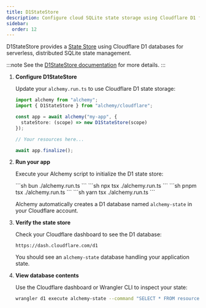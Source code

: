 ```yaml
---
title: D1StateStore
description: Configure cloud SQLite state storage using Cloudflare D1 for distributed, serverless state management with Alchemy.
sidebar:
  order: 12
---
```



D1StateStore provides a [State Store](/concepts/state) using Cloudflare D1 databases for serverless, distributed SQLite state management.

:::note
See the [D1StateStore documentation](/providers/cloudflare/d1-state-store) for more details.
:::

<Steps>

1. **Configure D1StateStore**

   Update your `alchemy.run.ts` to use Cloudflare D1 state storage:

   ```typescript
   import alchemy from "alchemy";
   import { D1StateStore } from "alchemy/cloudflare";

   const app = await alchemy("my-app", {
     stateStore: (scope) => new D1StateStore(scope)
   });

   // Your resources here...

   await app.finalize();
   ```

2. **Run your app**

   Execute your Alchemy script to initialize the D1 state store:

   <Tabs syncKey="pkgManager">
     <TabItem label="bun">
       ```sh
       bun ./alchemy.run.ts
       ```
     </TabItem>
     <TabItem label="npm">
       ```sh
       npx tsx ./alchemy.run.ts
       ```
     </TabItem>
     <TabItem label="pnpm">
       ```sh
       pnpm tsx ./alchemy.run.ts
       ```
     </TabItem>
     <TabItem label="yarn">
       ```sh
       yarn tsx ./alchemy.run.ts
       ```
     </TabItem>
   </Tabs>

   Alchemy automatically creates a D1 database named `alchemy-state` in your Cloudflare account.

3. **Verify the state store**

   Check your Cloudflare dashboard to see the D1 database:

   ```
   https://dash.cloudflare.com/d1
   ```

   You should see an `alchemy-state` database handling your application state.

4. **View database contents**

   Use the Cloudflare dashboard or Wrangler CLI to inspect your state:

   ```sh
   wrangler d1 execute alchemy-state --command "SELECT * FROM resources LIMIT 10"
   ```

</Steps>
